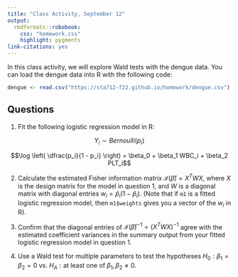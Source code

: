 ```yaml
---
title: "Class Activity, September 12"
output: 
  rmdformats::robobook:
    css: "homework.css"
    highlight: pygments
link-citations: yes
---
```


In this class activity, we will explore Wald tests with the dengue data. You can load the dengue data into R with the following code:

```r
dengue <- read.csv("https://sta712-f22.github.io/homework/dengue.csv")
```

## Questions

1. Fit the following logistic regression model in R:

$$Y_i \sim Bernoulli(p_i)$$

$$\log \left( \dfrac{p_i}{1 - p_i} \right) = \beta_0 + \beta_1 WBC_i + \beta_2 PLT_i$$

2. Calculate the estimated Fisher information matrix $\mathcal{I}(\widehat{\beta}) = X^TWX$, where $X$ is the design matrix for the model in question 1, and $W$ is a diagonal matrix with diagonal entries $w_i = \widehat{p}_i(1 - \widehat{p}_i)$. (Note that if `m1` is a fitted logistic regression model, then `m1$weights` gives you a vector of the $w_i$ in R).

3. Confirm that the diagonal entries of $\mathcal{I}(\widehat{\beta})^{-1} = (X^TWX)^{-1}$ agree with the estimated coefficient variances in the summary output from your fitted logistic regression model in question 1.

4. Use a Wald test for multiple parameters to test the hypotheses $H_0: \beta_1 = \beta_2 = 0$ vs. $H_A: \text{at least one of } \beta_1, \beta_2 \neq 0$.